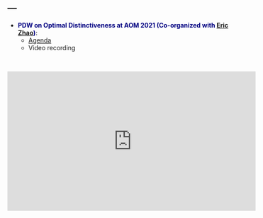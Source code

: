 ---
---

<link rel="stylesheet" href="style.css" type="text/css">
  
* **<span style="color:navy">PDW on Optimal Distinctiveness at AOM 2021 (Co-organized with [Eric Zhao](https://www.ericzhao.org))<span>**:
  + [Agenda](files/od/AOM_PDW_2021_OD_agenda.pdf)
  + Video recording

&nbsp;

  <iframe width="560" height="315" src="https://www.youtube.com/embed/1geKPWiFbjU" title="YouTube video player" frameborder="0" allow="accelerometer; autoplay; clipboard-write; encrypted-media; gyroscope; picture-in-picture" allowfullscreen></iframe>
